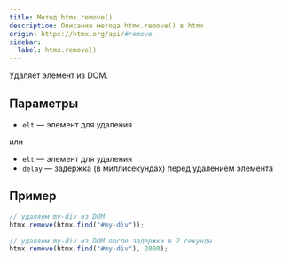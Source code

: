 ```yaml
---
title: Метод htmx.remove()
description: Описание метода htmx.remove() в htmx
origin: https://htmx.org/api/#remove
sidebar:
  label: htmx.remove()
---
```


Удаляет элемент из DOM.

## Параметры

* `elt` — элемент для удаления

или

* `elt` — элемент для удаления
* `delay` — задержка (в миллисекундах) перед удалением элемента

## Пример

```js
// удаляем my-div из DOM
htmx.remove(htmx.find("#my-div"));

// удаляем my-div из DOM после задержки в 2 секунды
htmx.remove(htmx.find("#my-div"), 2000);
```